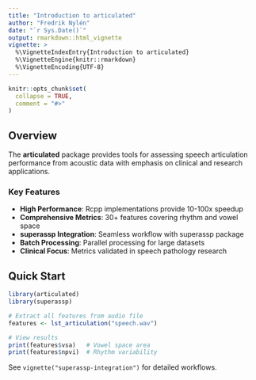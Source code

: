 ```yaml
---
title: "Introduction to articulated"
author: "Fredrik Nylén"
date: "`r Sys.Date()`"
output: rmarkdown::html_vignette
vignette: >
  %\VignetteIndexEntry{Introduction to articulated}
  %\VignetteEngine{knitr::rmarkdown}
  %\VignetteEncoding{UTF-8}
---
```


```r
knitr::opts_chunk$set(
  collapse = TRUE,
  comment = "#>"
)
```

## Overview

The **articulated** package provides tools for assessing speech articulation performance from acoustic data with emphasis on clinical and research applications.

### Key Features

- **High Performance**: Rcpp implementations provide 10-100x speedup
- **Comprehensive Metrics**: 30+ features covering rhythm and vowel space
- **superassp Integration**: Seamless workflow with superassp package
- **Batch Processing**: Parallel processing for large datasets
- **Clinical Focus**: Metrics validated in speech pathology research

## Quick Start

```r
library(articulated)
library(superassp)

# Extract all features from audio file
features <- lst_articulation("speech.wav")

# View results
print(features$vsa)   # Vowel space area
print(features$npvi)  # Rhythm variability
```

See `vignette("superassp-integration")` for detailed workflows.
